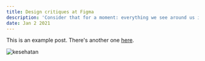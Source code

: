```yaml
---
title: Design critiques at Figma
description: 'Consider that for a moment: everything we see around us is assumed to have had a cause and is contingent upon.'
date: Jan 2 2021
---
```


This is an example post. There's another one [here](/posts/example-post).

![kesehatan](https://drive.google.com/uc?export=view&id=1x38-bo_LDFazxluWkoxR4hVHdKY7TQrE)
